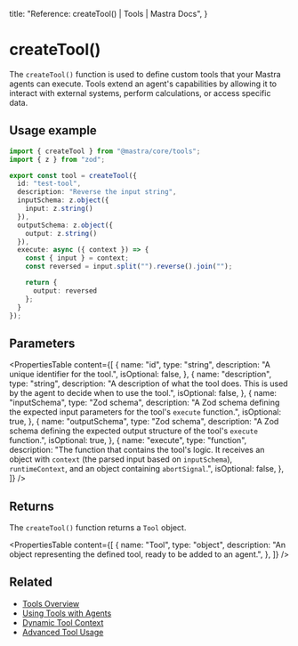   title: "Reference: createTool() | Tools | Mastra Docs",
}

# createTool()

The `createTool()` function is used to define custom tools that your Mastra agents can execute. Tools extend an agent's capabilities by allowing it to interact with external systems, perform calculations, or access specific data.

## Usage example

```typescript filename="src/mastra/tools/reverse-tool.ts" showLineNumbers copy
import { createTool } from "@mastra/core/tools";
import { z } from "zod";

export const tool = createTool({
  id: "test-tool",
  description: "Reverse the input string",
  inputSchema: z.object({
    input: z.string()
  }),
  outputSchema: z.object({
    output: z.string()
  }),
  execute: async ({ context }) => {
    const { input } = context;
    const reversed = input.split("").reverse().join("");

    return {
      output: reversed
    };
  }
});
```

## Parameters

<PropertiesTable
  content={[
    {
      name: "id",
      type: "string",
      description: "A unique identifier for the tool.",
      isOptional: false,
    },
    {
      name: "description",
      type: "string",
      description:
        "A description of what the tool does. This is used by the agent to decide when to use the tool.",
      isOptional: false,
    },
    {
      name: "inputSchema",
      type: "Zod schema",
      description:
        "A Zod schema defining the expected input parameters for the tool's `execute` function.",
      isOptional: true,
    },
    {
      name: "outputSchema",
      type: "Zod schema",
      description:
        "A Zod schema defining the expected output structure of the tool's `execute` function.",
      isOptional: true,
    },
    {
      name: "execute",
      type: "function",
      description:
        "The function that contains the tool's logic. It receives an object with `context` (the parsed input based on `inputSchema`), `runtimeContext`, and an object containing `abortSignal`.",
      isOptional: false,
    },
  ]}
/>

## Returns

The `createTool()` function returns a `Tool` object.

<PropertiesTable
  content={[
    {
      name: "Tool",
      type: "object",
      description:
        "An object representing the defined tool, ready to be added to an agent.",
    },
  ]}
/>

## Related

- [Tools Overview](/docs/tools-mcp/overview.mdx)
- [Using Tools with Agents](/docs/agents/using-tools-and-mcp.mdx)
- [Dynamic Tool Context](/docs/tools-mcp/dynamic-context.mdx)
- [Advanced Tool Usage](/docs/tools-mcp/advanced-usage.mdx)